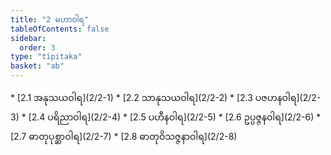 ```yaml
---
title: "2 မဟာဝါရ"
tableOfContents: false
sidebar:
  order: 3
type: "tipitaka"
basket: "ab"
---
```



<DynamicBreadcrumb />



<TableOfContents>
* [2.1 အနုသယဝါရ](2/2-1)
* [2.2 သာနုသယဝါရ](2/2-2)
* [2.3 ပဇဟနဝါရ](2/2-3)
* [2.4 ပရိညာဝါရ](2/2-4)
* [2.5 ပဟီနဝါရ](2/2-5)
* [2.6 ဥပ္ပဇ္ဇနဝါရ](2/2-6)
* [2.7 ဓာတုပုစ္ဆာဝါရ](2/2-7)
* [2.8 ဓာတုဝိသဇ္ဇနာဝါရ](2/2-8)
</TableOfContents>